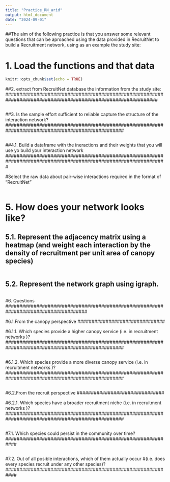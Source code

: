 ---
title: "Practice_RN_arid"
output: html_document
date: "2024-09-01"
---

##The aim of the following practice is that you answer some relevant questions that can be aproached using the data provided in RecruitNet to build a Recruitment network, using as an example the study site:


##########################################################################################################
# 1. Load the functions and that data
##########################################################################################################


```{r setup, include=FALSE}
knitr::opts_chunk$set(echo = TRUE)


```

##############################################################################################################
##2. extract from RecruitNet database the information from the study site:
##############################################################################################################

```{r}


```


##################################################################################################
##3. Is the sample effort sufficient to reliable capture the structure of the interaction network?
##################################################################################################



```{r}

```



#################################################################################################################
##4.1. Build a dataframe with the ineractions and their weights that you will use yo build your interaction network
#################################################################################################################

#Select the raw data about pair-wise interactions required in the format of "RecruitNet"


```{r}


```


##################################################################################################
# 5. How does your network looks like?
##################################################################################################

## 5.1. Represent the adjacency matrix using a heatmap (and weight each interaction by the density of recruitment per unit area of canopy species)


```{r fig1, fig.height = 10, fig.asp = 0.9, warning=FALSE, message=FALSE}

```


## 5.2. Represent the network graph using igraph.


```{r fig2, fig.height = 10, fig.asp = 1, warning=FALSE, message=FALSE}

```




#####################################################################################
#6. Questions 
#####################################################################################


###############################
#6.1.From the canopy perspective
###############################

##################################################################################################
#6.1.1. Which species provide a higher canopy service (i.e. in recruitment networks )?
##################################################################################################

```{r}


```

##################################################################################################
#6.1.2. Which species provide a more diverse canopy service (i.e. in recruitment networks )?
##################################################################################################


```{r}


```


###############################
#6.2.From the recruit perspective
###############################

##################################################################################################
#6.2.1. Which species have a broader recruitment niche (i.e. in recruitment networks )?
##################################################################################################

```{r}


```

############################################################
#7.1. Which species could persist in the community over time?
############################################################

```{r}


```

############################################################
#7.2. Out of all posible interactions, which of them actually occur
#(i.e. does every species recruit under any other species)?
############################################################

```{r}


```

